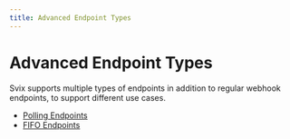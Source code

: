 ```yaml
---
title: Advanced Endpoint Types
---
```


# Advanced Endpoint Types

Svix supports multiple types of endpoints in addition to regular webhook endpoints, to support different use cases.

- [Polling Endpoints](/advanced-endpoints/polling-endpoints)
- [FIFO Endpoints](/advanced-endpoints/fifo-endpoints)
